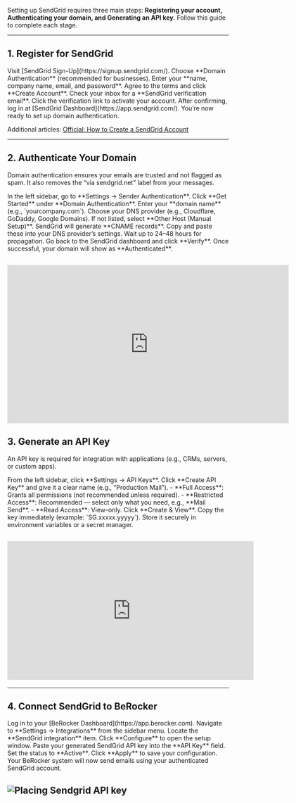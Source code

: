 
Setting up SendGrid requires three main steps: **Registering your account, Authenticating your domain, and Generating an API key**. Follow this guide to complete each stage.

---

## 1. Register for SendGrid

<Steps>
  <Step title="Go to the Sign-Up Page">
    Visit [SendGrid Sign-Up](https://signup.sendgrid.com/). Choose **Domain Authentication**
    (recommended for businesses).
  </Step>
  <Step title="Create Your Account">
    Enter your **name, company name, email, and password**. Agree to the terms and click **Create
    Account**.
  </Step>
  <Step title="Confirm Your Email">
    Check your inbox for a **SendGrid verification email**. Click the verification link to activate
    your account.
  </Step>
  <Step title="Log In to Dashboard">
    After confirming, log in at [SendGrid Dashboard](https://app.sendgrid.com/). You’re now ready to
    set up domain authentication.
  </Step>
</Steps>

Additional articles: [Official: How to Create a SendGrid Account
](https://support.sendgrid.com/hc/en-us/articles/35394877582235-How-to-Create-a-SendGrid-Account)

---

## 2. Authenticate Your Domain

Domain authentication ensures your emails are trusted and not flagged as spam. It also removes the “via sendgrid.net” label from your messages.

<Steps>
  <Step title="Navigate to Sender Authentication">
    In the left sidebar, go to **Settings → Sender Authentication**.
  </Step>
  <Step title="Start Domain Authentication">
    Click **Get Started** under **Domain Authentication**. Enter your **domain name** (e.g.,
    `yourcompany.com`).
  </Step>
  <Step title="Select DNS Host">
    Choose your DNS provider (e.g., Cloudflare, GoDaddy, Google Domains). If not listed, select
    **Other Host (Manual Setup)**.
  </Step>
  <Step title="Add DNS Records">
    SendGrid will generate **CNAME records**. Copy and paste these into your DNS provider’s
    settings. Wait up to 24–48 hours for propagation.
  </Step>
  <Step title="Verify Domain">
    Go back to the SendGrid dashboard and click **Verify**. Once successful, your domain will show
    as **Authenticated**.
  </Step>
</Steps>

## <iframe title="vimeo-player" src="https://player.vimeo.com/video/265066856?h=ce249456a7" width="640" height="360" frameborder="0" referrerpolicy="strict-origin-when-cross-origin" allow="autoplay; fullscreen; picture-in-picture; clipboard-write; encrypted-media; web-share"   allowfullscreen></iframe>

## 3. Generate an API Key

An API key is required for integration with applications (e.g., CRMs, servers, or custom apps).

<Steps>
  <Step title="Go to API Keys">From the left sidebar, click **Settings → API Keys**.</Step>
  <Step title="Create API Key">
    Click **Create API Key** and give it a clear name (e.g., “Production Mail”).
  </Step>
  <Step title="Set Permissions">
    - **Full Access**: Grants all permissions (not recommended unless required). - **Restricted
    Access**: Recommended — select only what you need, e.g., **Mail Send**. - **Read Access**:
    View-only.
  </Step>
  <Step title="Save the Key">
    Click **Create & View**. Copy the key immediately (example: `SG.xxxxx.yyyyy`). Store it securely
    in environment variables or a secret manager.
  </Step>
</Steps>

## <iframe width="560" height="315" src="https://www.youtube.com/embed/Waty-a586hk?si=tkESnH8kTQFMV42g" title="YouTube video player" frameborder="0" allow="accelerometer; autoplay; clipboard-write; encrypted-media; gyroscope; picture-in-picture; web-share" referrerpolicy="strict-origin-when-cross-origin" allowfullscreen></iframe>

---

## 4. Connect SendGrid to BeRocker

<Steps>
  <Step title="Open BeRocker Dashboard">
    Log in to your [BeRocker Dashboard](https://app.berocker.com).
  </Step>
  <Step title="Go to Integrations">
    Navigate to **Settings → Integrations** from the sidebar menu.
  </Step>
  <Step title="Configure SendGrid">
    Locate the **SendGrid integration** item. Click **Configure** to open the setup window.
  </Step>
  <Step title="Add API Key">
    Paste your generated SendGrid API key into the **API Key** field. Set the status to **Active**.
  </Step>
  <Step title="Apply Changes">
    Click **Apply** to save your configuration. Your BeRocker system will now send emails using your
    authenticated SendGrid account.
  </Step>
</Steps>

## ![Placing Sendgrid API key](/images/sendgrid-key-placement.png)
